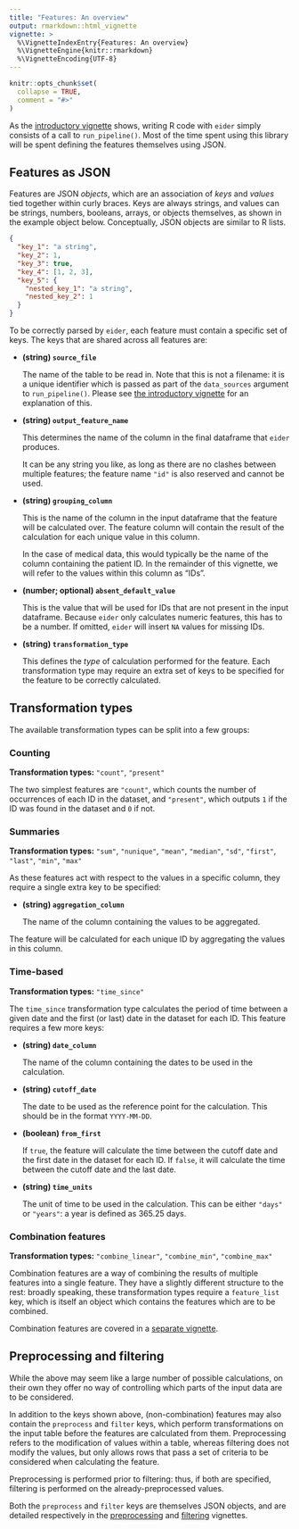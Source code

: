```yaml
---
title: "Features: An overview"
output: rmarkdown::html_vignette
vignette: >
  %\VignetteIndexEntry{Features: An overview}
  %\VignetteEngine{knitr::rmarkdown}
  %\VignetteEncoding{UTF-8}
---
```


```r
knitr::opts_chunk$set(
  collapse = TRUE,
  comment = "#>"
)
```

As the [introductory vignette](eider.html) shows, writing R code with `eider` simply consists of a call to `run_pipeline()`.
Most of the time spent using this library will be spent defining the features themselves using JSON.

## Features as JSON

Features are JSON _objects_, which are an association of _keys_ and _values_ tied together within curly braces.
Keys are always strings, and values can be strings, numbers, booleans, arrays, or objects themselves, as shown in the example object below.
Conceptually, JSON objects are similar to R lists.

```json
{
  "key_1": "a string",
  "key_2": 1,
  "key_3": true,
  "key_4": [1, 2, 3],
  "key_5": {
    "nested_key_1": "a string",
    "nested_key_2": 1
  }
}
```

To be correctly parsed by `eider`, each feature must contain a specific set of keys.
The keys that are shared across all features are:

* **(string) `source_file`**

  The name of the table to be read in.
  Note that this is not a filename: it is a unique identifier which is passed as part of the `data_sources` argument to `run_pipeline()`.
  Please see [the introductory vignette](eider.html) for an explanation of this.

* **(string) `output_feature_name`**

  This determines the name of the column in the final dataframe that `eider` produces.

  It can be any string you like, as long as there are no clashes between multiple features; the feature name `"id"` is also reserved and cannot be used.

* **(string) `grouping_column`**

  This is the name of the column in the input dataframe that the feature will be calculated over.
  The feature column will contain the result of the calculation for each unique value in this column.

  In the case of medical data, this would typically be the name of the column containing the patient ID.
  In the remainder of this vignette, we will refer to the values within this column as "IDs".

* **(number; optional) `absent_default_value`**

  This is the value that will be used for IDs that are not present in the input dataframe.
  Because `eider` only calculates numeric features, this has to be a number.
  If omitted, `eider` will insert `NA` values for missing IDs.

* **(string) `transformation_type`**

  This defines the _type_ of calculation performed for the feature.
  Each transformation type may require an extra set of keys to be specified for the feature to be correctly calculated.

## Transformation types

The available transformation types can be split into a few groups:

### Counting

**Transformation types:** `"count"`, `"present"`

The two simplest features are `"count"`, which counts the number of occurrences of each ID in the dataset, and `"present"`, which outputs `1` if the ID was found in the dataset and `0` if not.

### Summaries

**Transformation types:** `"sum"`, `"nunique"`, `"mean"`, `"median"`, `"sd"`, `"first"`, `"last"`, `"min"`, `"max"`

As these features act with respect to the values in a specific column, they require a single extra key to be specified:

* **(string) `aggregation_column`**

  The name of the column containing the values to be aggregated.

The feature will be calculated for each unique ID by aggregating the values in this column.

### Time-based

**Transformation types:** `"time_since"`

The `time_since` transformation type calculates the period of time between a given date and the first (or last) date in the dataset for each ID.
This feature requires a few more keys:

* **(string) `date_column`**

  The name of the column containing the dates to be used in the calculation.

* **(string) `cutoff_date`**

  The date to be used as the reference point for the calculation.
  This should be in the format `YYYY-MM-DD`.

* **(boolean) `from_first`**

  If `true`, the feature will calculate the time between the cutoff date and the first date in the dataset for each ID.
  If `false`, it will calculate the time between the cutoff date and the last date.

* **(string) `time_units`**

  The unit of time to be used in the calculation.
  This can be either `"days"` or `"years"`: a year is defined as 365.25 days.

### Combination features

**Transformation types:** `"combine_linear"`, `"combine_min"`, `"combine_max"`

Combination features are a way of combining the results of multiple features into a single feature.
They have a slightly different structure to the rest: broadly speaking, these transformation types require a `feature_list` key, which is itself an object which contains the features which are to be combined.

Combination features are covered in a [separate vignette](feature_combine.html).


## Preprocessing and filtering

While the above may seem like a large number of possible calculations, on their own they offer no way of controlling which parts of the input data are to be considered.

In addition to the keys shown above, (non-combination) features may also contain the `preprocess` and `filter` keys, which perform transformations on the input table before the features are calculated from them.
Preprocessing refers to the modification of values within a table, whereas filtering does not modify the values, but only allows rows that pass a set of criteria to be considered when calculating the feature.

Preprocessing is performed prior to filtering: thus, if both are specified, filtering is performed on the already-preprocessed values.

Both the `preprocess` and `filter` keys are themselves JSON objects, and are detailed respectively in the [preprocessing](preprocessing.html) and [filtering](filtering.html) vignettes.
